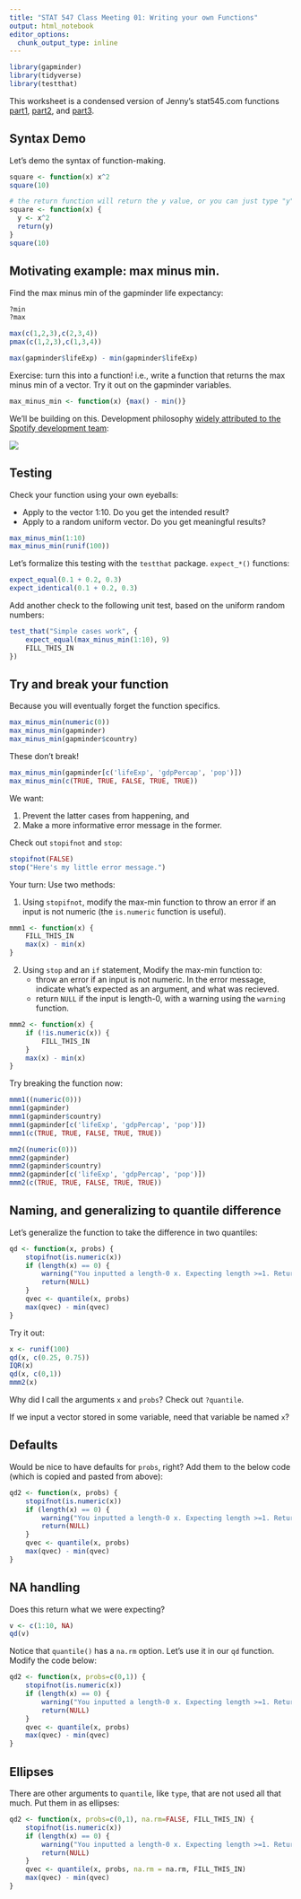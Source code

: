 ```yaml
---
title: "STAT 547 Class Meeting 01: Writing your own Functions"
output: html_notebook
editor_options: 
  chunk_output_type: inline
---
```


```r
library(gapminder)
library(tidyverse)
library(testthat)
```

This worksheet is a condensed version of Jenny's stat545.com functions [part1](http://stat545.com/block011_write-your-own-function-01.html), [part2](http://stat545.com/block011_write-your-own-function-02.html), and [part3](http://stat545.com/block011_write-your-own-function-03.html).

## Syntax Demo

Let's demo the syntax of function-making.

```r
square <- function(x) x^2
square(10)

# the return function will return the y value, or you can just type "y", it will also return
square <- function(x) {
  y <- x^2
  return(y)
}
square(10)

```

## Motivating example: max minus min.

Find the max minus min of the gapminder life expectancy:

```r
?min
?max

max(c(1,2,3),c(2,3,4))
pmax(c(1,2,3),c(1,3,4))

max(gapminder$lifeExp) - min(gapminder$lifeExp)
```

Exercise: turn this into a function! i.e., write a function that returns the max minus min of a vector. Try it out on the gapminder variables.

```r
max_minus_min <- function(x) {max() - min()}

```

We'll be building on this. Development philosophy [widely attributed to the Spotify development team](http://blog.fastmonkeys.com/?utm_content=bufferc2d6e&utm_medium=social&utm_source=twitter.com&utm_campaign=buffer):

![](http://stat545.com/img/spotify-howtobuildmvp.gif)

## Testing

Check your function using your own eyeballs:

- Apply to the vector 1:10. Do you get the intended result?
- Apply to a random uniform vector. Do you get meaningful results?

```r
max_minus_min(1:10)
max_minus_min(runif(100))
```

Let's formalize this testing with the `testthat` package. `expect_*()` functions:

```r
expect_equal(0.1 + 0.2, 0.3)
expect_identical(0.1 + 0.2, 0.3)
```

Add another check to the following unit test, based on the uniform random numbers:

```r
test_that("Simple cases work", {
    expect_equal(max_minus_min(1:10), 9)
    FILL_THIS_IN
})
```

## Try and break your function

Because you will eventually forget the function specifics.

```r
max_minus_min(numeric(0))
max_minus_min(gapminder)
max_minus_min(gapminder$country)
```

These don't break!

```r
max_minus_min(gapminder[c('lifeExp', 'gdpPercap', 'pop')])
max_minus_min(c(TRUE, TRUE, FALSE, TRUE, TRUE))
```

We want:

1. Prevent the latter cases from happening, and
2. Make a more informative error message in the former.

Check out `stopifnot` and `stop`:

```r
stopifnot(FALSE)
stop("Here's my little error message.")
```

Your turn:  Use two methods:

1. Using `stopifnot`, modify the max-min function to throw an error if an input is not numeric (the `is.numeric` function is useful).

```r
mmm1 <- function(x) {
    FILL_THIS_IN
    max(x) - min(x)
}
```

2. Using `stop` and an `if` statement, Modify the max-min function to:
    - throw an error if an input is not numeric. In the error message, indicate what's expected as an argument, and what was recieved. 
    - return `NULL` if the input is length-0, with a warning using the `warning` function.

```r
mmm2 <- function(x) {
    if (!is.numeric(x)) {
        FILL_THIS_IN
    }
    max(x) - min(x)
}
```

Try breaking the function now:

```r
mmm1((numeric(0)))
mmm1(gapminder)
mmm1(gapminder$country)
mmm1(gapminder[c('lifeExp', 'gdpPercap', 'pop')])
mmm1(c(TRUE, TRUE, FALSE, TRUE, TRUE))

mm2((numeric(0)))
mmm2(gapminder)
mmm2(gapminder$country)
mmm2(gapminder[c('lifeExp', 'gdpPercap', 'pop')])
mmm2(c(TRUE, TRUE, FALSE, TRUE, TRUE))
```

## Naming, and generalizing to quantile difference

Let's generalize the function to take the difference in two quantiles:

```r
qd <- function(x, probs) {
    stopifnot(is.numeric(x))
    if (length(x) == 0) {
        warning("You inputted a length-0 x. Expecting length >=1. Returning NULL.")
        return(NULL)
    } 
    qvec <- quantile(x, probs)
    max(qvec) - min(qvec)
}
```

Try it out:

```r
x <- runif(100)
qd(x, c(0.25, 0.75))
IQR(x)
qd(x, c(0,1))
mmm2(x)
```

Why did I call the arguments `x` and `probs`? Check out `?quantile`. 

If we input a vector stored in some variable, need that variable be named `x`?

## Defaults

Would be nice to have defaults for `probs`, right? Add them to the below code (which is copied and pasted from above):

```r
qd2 <- function(x, probs) {
    stopifnot(is.numeric(x))
    if (length(x) == 0) {
        warning("You inputted a length-0 x. Expecting length >=1. Returning NULL.")
        return(NULL)
    } 
    qvec <- quantile(x, probs)
    max(qvec) - min(qvec)
}
```

## NA handling

Does this return what we were expecting?

```r
v <- c(1:10, NA)
qd(v)
```

Notice that `quantile()` has a `na.rm` option. Let's use it in our `qd` function. Modify the code below:

```r
qd2 <- function(x, probs=c(0,1)) {
    stopifnot(is.numeric(x))
    if (length(x) == 0) {
        warning("You inputted a length-0 x. Expecting length >=1. Returning NULL.")
        return(NULL)
    } 
    qvec <- quantile(x, probs)
    max(qvec) - min(qvec)
}
```

## Ellipses

There are other arguments to `quantile`, like `type`, that are not used all that much. Put them in as ellipses:

```r
qd2 <- function(x, probs=c(0,1), na.rm=FALSE, FILL_THIS_IN) {
    stopifnot(is.numeric(x))
    if (length(x) == 0) {
        warning("You inputted a length-0 x. Expecting length >=1. Returning NULL.")
        return(NULL)
    } 
    qvec <- quantile(x, probs, na.rm = na.rm, FILL_THIS_IN)
    max(qvec) - min(qvec)
}
```